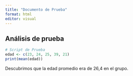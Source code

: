 ```yaml
---
title: "Documento de Prueba"
format: html
editor: visual
---
```


## Análisis de prueba

```r
# Script de Prueba
edad <- c(23, 24, 25, 39, 21)
print(mean(edad))
```

Descubrimos que la edad promedio era de 26,4 en el grupo.
